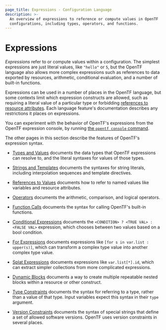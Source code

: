 ```yaml
---
page_title: Expressions - Configuration Language
description: >-
  An overview of expressions to reference or compute values in OpenTF
  configurations, including types, operators, and functions.
---
```


# Expressions

_Expressions_ refer to or compute values within a configuration.
The simplest expressions are just literal values, like `"hello"` or `5`,
but the OpenTF language also allows more complex expressions such as
references to data exported by resources, arithmetic, conditional evaluation,
and a number of built-in functions.

Expressions can be used in a number of places in the OpenTF language,
but some contexts limit which expression constructs are allowed,
such as requiring a literal value of a particular type or forbidding
[references to resource attributes](/docs/language/expressions/references#references-to-resource-attributes).
Each language feature's documentation describes any restrictions it places on
expressions.

You can experiment with the behavior of OpenTF's expressions from
the OpenTF expression console, by running
[the `opentf console` command](/docs/cli/commands/console).

The other pages in this section describe the features of OpenTF's
expression syntax.

- [Types and Values](/docs/language/expressions/types)
  documents the data types that OpenTF expressions can resolve to, and the
  literal syntaxes for values of those types.

- [Strings and Templates](/docs/language/expressions/strings)
  documents the syntaxes for string literals, including interpolation sequences
  and template directives.

- [References to Values](/docs/language/expressions/references)
  documents how to refer to named values like variables and resource attributes.

- [Operators](/docs/language/expressions/operators)
  documents the arithmetic, comparison, and logical operators.

- [Function Calls](/docs/language/expressions/function-calls)
  documents the syntax for calling OpenTF's built-in functions.

- [Conditional Expressions](/docs/language/expressions/conditionals)
  documents the `<CONDITION> ? <TRUE VAL> : <FALSE VAL>` expression, which
  chooses between two values based on a bool condition.

- [For Expressions](/docs/language/expressions/for)
  documents expressions like `[for s in var.list : upper(s)]`, which can
  transform a complex type value into another complex type value.

- [Splat Expressions](/docs/language/expressions/splat)
  documents expressions like `var.list[*].id`, which can extract simpler
  collections from more complicated expressions.

- [Dynamic Blocks](/docs/language/expressions/dynamic-blocks)
  documents a way to create multiple repeatable nested blocks within a resource
  or other construct.

- [Type Constraints](/docs/language/expressions/type-constraints)
  documents the syntax for referring to a type, rather than a value of that
  type. Input variables expect this syntax in their `type` argument.

- [Version Constraints](/docs/language/expressions/version-constraints)
  documents the syntax of special strings that define a set of allowed software
  versions. OpenTF uses version constraints in several places.
